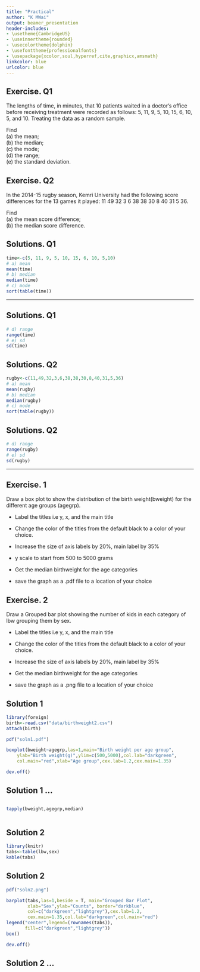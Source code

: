 ```yaml
---
title: "Practical"
author: "K MWai"
output: beamer_presentation
header-includes:  
- \usetheme{CambridgeUS}
- \useinnertheme{rounded}
- \usecolortheme{dolphin}
- \usefonttheme{professionalfonts}
- \usepackage{xcolor,soul,hyperref,cite,graphicx,amsmath}
linkcolor: blue
urlcolor: blue
---
```


\begin{center}

\textbf{Measures of Data}\\      


\end{center}

## Exercise. Q1 

The lengths of time, in minutes, that 10 patients waited in a doctor's office before receiving treatment
were recorded as follows: 5, 11, 9, 5, 10, 15, 6, 10, 5, and 10. Treating the data as a random sample.

Find    
(a) the mean;     
(b) the median;     
(c) the mode;    
(d) the range;     
(e) the standard deviation.


## Exercise. Q2

In the 2014-15 rugby season, Kemri University had the following score differences for the 13 games it played: 11 49 32 3 6 38 38 30 8 40 31 5 36.     

Find      
(a) the mean score difference;        
(b) the median score difference.       

## Solutions. Q1
\small
```r
time<-c(5, 11, 9, 5, 10, 15, 6, 10, 5,10)
# a) mean
mean(time)
# b) median
median(time)
# c) mode
sort(table(time))

```
***

## Solutions. Q1
\small
```r
# d) range
range(time)
# e) sd
sd(time)

```

## Solutions. Q2
\small
```r
rugby<-c(11,49,32,3,6,38,38,30,8,40,31,5,36)
# a) mean
mean(rugby)
# b) median
median(rugby)
# c) mode
sort(table(rugby))


```
## Solutions. Q2
\small
```r
# d) range
range(rugby)
# e) sd
sd(rugby)

```


* * *


\begin{center}

\textbf{Graphical Exploration}\\      


\end{center}


## Exercise. 1

Draw a box plot to show the distribution of the birth weight(bweight) for the different age groups (agegrp).        

- Label the titles i.e y, x, and the main title      

- Change the color of the titles from the default black to a color of your choice.

- Increase the size of axis labels by 20%, main label by 35%

- y scale to start from 500 to 5000 grams         

- Get the median birthweight for the age categories      

- save the graph as a .pdf file to a location of your choice        


## Exercise. 2

Draw a Grouped bar plot showing the number of kids in each category of lbw grouping them by sex.      


- Label the titles i.e y, x, and the main title      

- Change the color of the titles from the default black to a color of your choice.

- Increase the size of axis labels by 20%, main label by 35%

- Get the median birthweight for the age categories      

- save the graph as a .png file to a location of your choice    

## Solution 1

\small
```r
library(foreign)
birth<-read.csv("data/birthweight2.csv")
attach(birth)
```

```r
pdf("soln1.pdf")

boxplot(bweight~agegrp,las=1,main="Birth weight per age group",
    ylab="Birth weight(g)",ylim=c(500,5000),col.lab="darkgreen",
    col.main="red",xlab="Age group",cex.lab=1.2,cex.main=1.35)

dev.off()
```

## Solution 1 ... 
 
\begin{figure}[htbp!]
\centering
 \includegraphics[width=0.77\textwidth,height =0.85\textheight]{soln1}
\end{figure}

## 

\small

```r

tapply(bweight,agegrp,median)



```

##  Solution 2

```r
library(knitr)
tabs<-table(lbw,sex)
kable(tabs)
```


## Solution 2

\small
```r
pdf("soln2.png")

barplot(tabs,las=1,beside = T, main="Grouped Bar Plot",
        xlab="Sex",ylab="Counts", border="darkblue",
        col=c("darkgreen","lightgrey"),cex.lab=1.2,
        cex.main=1.35,col.lab="darkgreen",col.main="red")
legend("center",legend=(rownames(tabs)),
       fill=c("darkgreen","lightgrey"))
box()

dev.off()
```

## Solution 2 ... 
 
\begin{figure}[htbp!]
\centering
 \includegraphics[width=0.81\textwidth,height =0.85\textheight]{soln2}
\end{figure}




